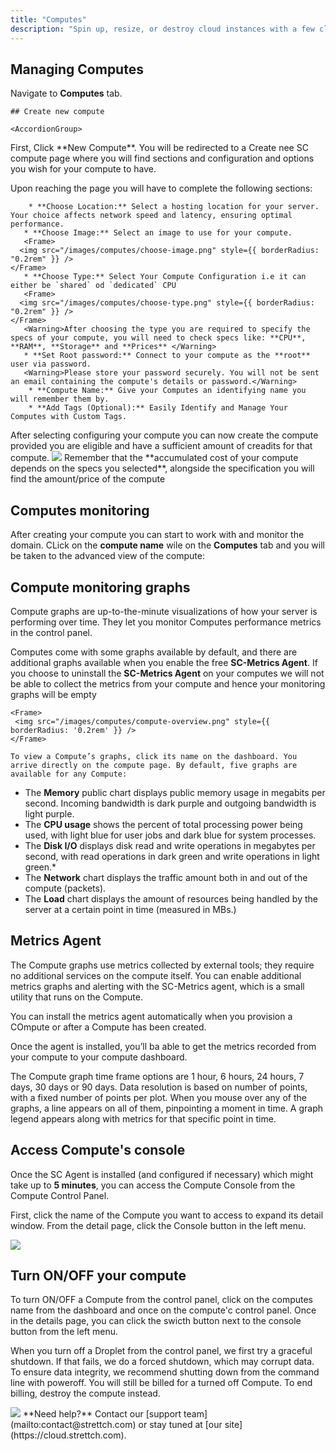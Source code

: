 ```yaml
---
title: "Computes"
description: "Spin up, resize, or destroy cloud instances with a few clicks or via API. Built for scale — managed for performance."
---
```


## Managing Computes

 Navigate to **Computes** tab.

    ## Create new compute

    <AccordionGroup>
  <Accordion title="Creating a compute" icon="rocket" iconType="solid">
First, Click **New Compute**. You will be redirected to a Create nee SC compute page where you will find sections and configuration and options you wish for your compute to have.
    
 Upon reaching the page you will have to complete the following sections: 

        * **Choose Location:** Select a hosting location for your server. Your choice affects network speed and latency, ensuring optimal performance.
       * **Choose Image:** Select an image to use for your compute.
       <Frame>
      <img src="/images/computes/choose-image.png" style={{ borderRadius: "0.2rem" }} />
    </Frame>
       * **Choose Type:** Select Your Compute Configuration i.e it can either be `shared` od `dedicated` CPU
       <Frame>
      <img src="/images/computes/choose-type.png" style={{ borderRadius: "0.2rem" }} />
    </Frame>
       <Warning>After choosing the type you are required to specify the specs of your compute, you will need to check specs like: **CPU**, **RAM**, **Storage** and **Prices** </Warning>
       * **Set Root password:** Connect to your compute as the **root** user via password.
       <Warning>Please store your password securely. You will not be sent an email containing the compute's details or password.</Warning>
        * **Compute Name:** Give your Computes an identifying name you will remember them by.
        * **Add Tags (Optional):** Easily Identify and Manage Your Computes with Custom Tags.

  </Accordion>

  <Accordion title="Create compute" icon="message" iconType="solid">
   After selecting configuring your  compute you can now create the compute provided you are eligible and have a sufficient amount of creadits for that compute.
  </Accordion>
</AccordionGroup>
 <Frame>
      <img src="/images/computes/create-compute.png" style={{ borderRadius: "0.2rem" }} />
    </Frame>
<Warning>Remember that the **accumulated cost of your compute depends on the specs you selected**, alongside the specification you will find the amount/price of the compute</Warning>

## Computes monitoring

 After creating your compute you can start to work with and monitor the domain. CLick on the **compute name** wile on the **Computes** tab and you will be taken to the advanced view of the compute: 

## Compute monitoring graphs

Compute graphs are up-to-the-minute visualizations of how your server is performing over time. They let you monitor Computes performance metrics in the control panel.

Computes come with some graphs available by default, and there are additional graphs available when you enable the free **SC-Metrics Agent**.
    <Warning>If you choose to uninstall the **SC-Metrics Agent** on your computes we will not be able to collect the metrics from your compute and hence your monitoring graphs will be empty</Warning>


    <Frame>
     <img src="/images/computes/compute-overview.png" style={{ borderRadius: '0.2rem' }} />
    </Frame>

    To view a Compute’s graphs, click its name on the dashboard. You arrive directly on the compute page. By default, five graphs are available for any Compute:

* The **Memory** public chart displays public memory usage in megabits per second. Incoming bandwidth is dark purple and outgoing bandwidth is light purple.
* The **CPU usage** shows the percent of total processing power being used, with light blue for user jobs and dark blue for system processes.
* The **Disk I/O** displays disk read and write operations in megabytes per second, with read operations in dark green and write operations in light green.*
* The **Network** chart displays the traffic amount both in and out of the compute (packets).
* The **Load** chart displays the amount of resources being handled by the server at a certain point in time (measured in MBs.)

## Metrics Agent

The Compute graphs use metrics collected by external tools; they require no additional services on the compute itself. You can enable additional metrics graphs and alerting with the SC-Metrics agent, which is a small utility that runs on the Compute.

You can install the metrics agent automatically when you provision a COmpute or after a Compute has been created.

Once the agent is installed, you’ll ba able to get the metrics recorded from your compute to your compute dashboard.

The Compute graph time frame options are 1 hour,  6 hours, 24 hours, 7 days, 30 days or 90 days. Data resolution is based on number of points, with a fixed number of points per plot. When you mouse over any of the graphs, a line appears on all of them, pinpointing a moment in time. A graph legend appears along with metrics for that specific point in time.

## Access Compute's console

Once the SC Agent is installed (and configured if necessary) which might take up to **5 minutes**, you can access the Compute Console from the Compute Control Panel.

First, click the name of the Compute you want to access to expand its detail window. From the detail page, click the Console button in the left menu.

 <Frame>
     <img src="/images/computes/open-console.png" style={{ borderRadius: '0.2rem' }} />
    </Frame>

## Turn ON/OFF your compute
 
 To turn ON/OFF a Compute from the control panel, click on the computes name from the dashboard and once on the compute'c control panel. Once in the details page, you can click the swicth button next to the console button from the left menu.

 When you turn off a Droplet from the control panel, we first try a graceful shutdown. If that fails, we do a forced shutdown, which may corrupt data. To ensure data integrity, we recommend shutting down from the command line with poweroff.
  <Warning>You will still be billed for a turned off Compute. To end billing, destroy the compute instead.</Warning>

<Frame>
     <img src="/images/computes/turn-on-off.png" style={{ borderRadius: '0.2rem' }} />
    </Frame>

<Note>
  **Need help?** Contact our [support team](mailto:contact@strettch.com) or stay tuned at [our site](https://cloud.strettch.com).
</Note>